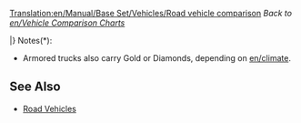 [[Translation:en/Manual/Base Set/Vehicles/Road vehicle comparison]]
''Back to [[en/Vehicle Comparison Charts]]''

{{en/RoadVehicleHeader}}
{{en/tablespacer|11}}
{{en/RoadVehicleRow|TSR|1930|MPS Regal Bus         |4,920|9,840|426|852|56|35|31 passengers|12}}
{{en/RoadVehicleRow|TSR|1964|Hereford Leopard Bus  |5,740|11,480|600|1,200|88|55|35 passengers|15}}
{{en/RoadVehicleRow|TSR|1987|Foster Bus            |6,150|12,300|834|1,668|112|70|37 passengers|15}}
{{en/RoadVehicleRow|TSR|2008|Foster MkII Bus       |6,560|13,120|1,125|2,250|127|79|40 passengers|15}}
{{en/RoadVehicleRow|Y  |1946|Ploddyphut MkI Bus    |4,920|9,840|426|852|56|35|30 passengers|15}}
{{en/RoadVehicleRow|Y  |1972|Ploddyphut MkII Bus   |5,740|11,480|801|1,602|96|60|35 passengers|15}}
{{en/RoadVehicleRow|Y  |2010|Ploddyphut MkIII Bus  |6,560|13,120|1,125|2,250|120|75|38 passengers|15}}
{{en/tablespacer|11}}
{{en/RoadVehicleRow|TSR|1935|MPS Mail Truck        |4,715|9,430|421|842|48|30|22 bags of mail|15}}
{{en/RoadVehicleRow|TSR|1980|Reynard Mail Truck    |5,535|11,070|787|1,574|88|55|28 bags of mail|15}}
{{en/RoadVehicleRow|TSR|2018|Perry Mail Truck      |5,945|11,890|1,125|2,250|112|70|30 bags of mail|15}}
{{en/RoadVehicleRow|Y  |1935|MightyMover Mail Truck|6,289|12,578|562|1,124|48|30|22 bags of mail|15}}
{{en/RoadVehicleRow|Y  |1980|Powernaught Mail Truck|7,382|14,764|1,050|2,100|88|55|28 bags of mail|15}}
{{en/RoadVehicleRow|Y  |2018|Wizzowow Mail Truck   |7,929|15,858|1,500|3,000|112|70|30 bags of mail|15}}
{{en/tablespacer|11}}
{{en/RoadVehicleRow|TSR|1936|Witcombe Oil Tanker   |4,510|9,020|421|842|48|30|21,000 litres of oil|15}}
{{en/RoadVehicleRow|TSR|1973|Foster Oil Tanker     |5,740|11,480|787|1,574|88|55|21,000 litres of oil|15}}
{{en/RoadVehicleRow|TSR|2005|Perry Oil Tanker      |6,150|12,300|1,125|2,250|112|70|21,000 litres of oil|15}}
{{en/tablespacer|11}}
{{en/RoadVehicleRow|TSR|1936|Balogh Goods Truck    |4,387|8,774|421|842|48|30|14 crates of goods|15}}
{{en/RoadVehicleRow|TSR|1974|Craighead Goods Truck |5,330|10,660|787|1,574|88|55|16 crates of goods|15}}
{{en/RoadVehicleRow|TSR|2005|Goss Goods Truck      |5,740|11,480|1,125|2,250|112|70|18 crates of goods|15}}
{{en/tablespacer|11}}
{{en/RoadVehicleRow|TSR|1935|Hereford Grain Truck  |4,674|9,348|421|842|48|30|20 tonnes of grain|15}}
{{en/RoadVehicleRow|TSR|1979|Thomas Grain Truck    |5,453|10,906|787|1,574|88|55|25 tonnes of grain|15}}
{{en/RoadVehicleRow|TSR|2010|Goss Grain Truck      |5,863|11,726|1,125|2,250|112|70|30 tonnes of grain|15}}
{{en/tablespacer|11}}
{{en/RoadVehicleRow|TS|1935|Talbott Livestock Van |4,305|8,610|421|842|48|30|14 items of livestock|15}}
{{en/RoadVehicleRow|TS|1980|Uhl Livestock Van     |5,330|10,660|787|1,574|88|55|16 items of livestock|15}}
{{en/RoadVehicleRow|TS|2022|Foster Livestock Van  |5,740|11,480|1,125|2,250|112|70|18 items of livestock|15}}
{{en/tablespacer|11}}
{{en/RoadVehicleRow|TSR|1935|Witcombe Wood Truck   |4,838|9,676|421|842|48|30|20 tonnes of wood|15}}
{{en/RoadVehicleRow|TSR|1974|Foster Wood Truck     |5,617|11,234|787|1,574|88|55|22 tonnes of wood|15}}
{{en/RoadVehicleRow|TSR|2018|Moreland Wood Truck   |6,027|12,054|1,125|2,250|112|70|24 tonnes of wood|15}}
{{en/tablespacer|11}}
{{en/RoadVehicleRow|TSR|1936|Balogh Armoured Truck |5,945|11,890|421|842|48|30|12 bags of valuables*|15}}
{{en/RoadVehicleRow|TSR|1981|Uhl Armoured Truck    |6,970|13,940|787|1,574|88|55|15 bags of valuables*|15}}
{{en/RoadVehicleRow|TSR|2012|Foster Armoured Truck |7,380|14,760|1,125|2,250|112|70|16 bags of valuables*|15}}
{{en/tablespacer|11}}
{{en/RoadVehicleRow|TS |1935|Balogh Coal Truck     |4,428|8,856|421|842|48|30|20 tonnes of coal|15}}
{{en/RoadVehicleRow|TS |1975|Uhl Coal Truck        |5,248|10,496|787|1,574|88|55|25 tonnes of coal|15}}
{{en/RoadVehicleRow|TS |2013|DW Coal Truck         |5,658|11,316|1,125|2,250|112|70|28 tonnes of coal|15}}
{{en/tablespacer|11}}
{{en/RoadVehicleRow|T  |1935|MPS Iron Ore Truck    |4,961|9,922|421|842|48|30|22 tonnes of iron ore|15}}
{{en/RoadVehicleRow|T  |1977|Uhl Iron Ore Truck    |5,740|11,480|787|1,574|88|55|25 tonnes of iron ore|15}}
{{en/RoadVehicleRow|T  |2011|Goss Iron Ore Truck   |6,150|12,300|1,125|2,250|112|70|27 tonnes of iron ore|15}}
{{en/tablespacer|11}}
{{en/RoadVehicleRow|T  |1936|Balogh Steel Truck     |4,592|9,184|421|842|48|30|15 tonnes of steel|15}}
{{en/RoadVehicleRow|T  |1977|Uhl Steel Truck        |5,535|11,070|787|1,574|88|55|18 tonnes of steel|15}}
{{en/RoadVehicleRow|T  |2007|Kelling Steel Truck    |5,945|11,890|1,125|2,250|112|70|20 tonnes of steel|15}}
{{en/tablespacer|11}}
{{en/RoadVehicleRow|SR |1935|Foster Food Van       |4,592|9,184|421|842|48|30|17 tonnes of food|15}}
{{en/RoadVehicleRow|SR |1971|Perry Food Van        |5,494|10,988|787|1,574|88|55|20 tonnes of food|15}}
{{en/RoadVehicleRow|SR |2004|Chippy Food Van       |5,904|11,808|1,125|2,250|112|70|22 tonnes of food|15}}
{{en/tablespacer|11}}
{{en/RoadVehicleRow|S  |1936|Uhl Paper Truck       |4,592|9,184|421|842|48|30|15 tonnes of paper|15}}
{{en/RoadVehicleRow|S  |1979|Balogh Paper Truck    |5,535|11,070|787|1,574|88|55|18 tonnes of paper|15}}
{{en/RoadVehicleRow|S  |2007|MPS Paper Truck       |5,945|11,890|1,125|2,250|112|70|20 tonnes of paper|15}}
{{en/tablespacer|11}}
{{en/RoadVehicleRow|R  |1935|MPS Copper Ore Truck   |4,961|9,922|421|842|48|30|22 tonnes of copper ore|15}}
{{en/RoadVehicleRow|R  |1977|Uhl Copper Ore Truck   |5,740|11,480|787|1,574|88|55|25 tonnes of copper ore|15}}
{{en/RoadVehicleRow|R  |2011|Goss Copper Ore Truck  |6,150|12,300|1,125|2,250|112|70|27 tonnes of copper ore|15}}
{{en/tablespacer|11}}
{{en/RoadVehicleRow|R  |1936|Uhl Water Tanker       |4,551|9,102|421|842|48|30|21,000 litres of water|15}}
{{en/RoadVehicleRow|R  |1978|Balogh Water Tanker    |5,781|11,562|787|1,574|88|55|25,000 litres of water|15}}
{{en/RoadVehicleRow|R  |2011|MPS Water Tanker       |6,191|12,382|1,125|2,250|112|70|27,000 litres of water|15}}
{{en/tablespacer|11}}
{{en/RoadVehicleRow|R  |1935|Balogh Fruit Truck    |4,838|9,676|421|842|48|30|18 tonnes of fruit|15}}
{{en/RoadVehicleRow|R  |1978|Uhl Fruit Truck       |6,068|12,136|787|1,574|88|55|20 tonnes of fruit|15}}
{{en/RoadVehicleRow|R  |2012|Kelling Fruit Truck   |6,478|12,956|1,125|2,250|112|70|23 tonnes of fruit|15}}
{{en/tablespacer|11}}
{{en/RoadVehicleRow|R  |1936|Balogh Rubber Truck   |4,797|9,594|421|842|48|30|17,000 litres of rubber|15}}
{{en/RoadVehicleRow|R  |1977|Uhl Rubber Truck      |6,027|12,054|787|1,574|88|55|19,000 litres of rubber|15}}
{{en/RoadVehicleRow|R  |2011|RMT Rubber Truck      |6,437|12,874|1,125|2,250|112|70|22,000 litres of rubber|15}}
|}
Notes(*):
*Armored trucks also carry Gold or Diamonds, depending on [[en/climate]].


==See Also==
* [[en/Road Vehicles#List_of_road_vehicles|Road Vehicles]]